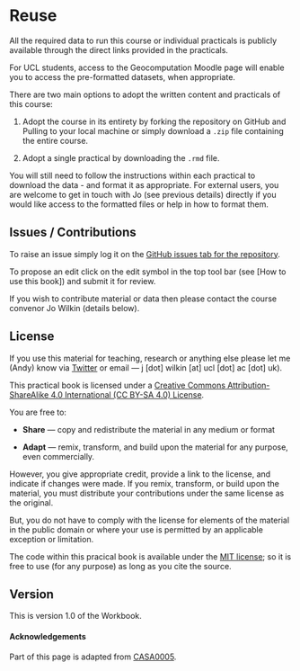 # Reuse {-}

All the required data to run this course or individual practicals is publicly available through the direct links provided in the practicals. 

For UCL students, access to the Geocomputation Moodle page will enable you to access the pre-formatted datasets, when appropriate.

There are two main options to adopt the written content and practicals of this course:

1. Adopt the course in its entirety by forking the repository on GitHub and Pulling to your local machine or simply download a `.zip` file containing the entire course.

2. Adopt a single practical by downloading the `.rmd` file. 

You will still need to follow the instructions within each practical to download the data - and format it as appropriate. For external users, you are welcome to get in touch with Jo (see previous details)  directly if you would like access to the formatted files or help in how to format them.

## Issues / Contributions {-}

To raise an issue simply log it on the [GitHub issues tab for the repository](https://github.com/jo-wilkin/GEOG0030/issues).

To propose an edit click on the edit symbol in the top tool bar (see [How to use this book]) and submit it for review.

If you wish to contribute material or data then please contact the course convenor Jo Wilkin (details below).

## License {-}

If you use this material for teaching, research or anything else please let me (Andy) know via [Twitter](https://twitter.com/joannawilkin) or email --- j [dot] wilkin [at] ucl [dot] ac [dot] uk).

This practical book is licensed under a [Creative Commons Attribution-ShareAlike 4.0 International (CC BY-SA 4.0) License](https://creativecommons.org/licenses/by-sa/4.0/).
<center>
<i class="fab fa-creative-commons fa-2x"></i><i class="fab fa-creative-commons-by fa-2x"></i><i class="fab fa-creative-commons-sa fa-2x"></i>
</center>

You are free to: 

* **Share** — copy and redistribute the material in any medium or format

* **Adapt** — remix, transform, and build upon the material
for any purpose, even commercially.

However, you  give appropriate credit, provide a link to the license, and indicate if changes were made. If you remix, transform, or build upon the material, you must distribute your contributions under the same license as the original.

But, you do not have to comply with the license for elements of the material in the public domain or where your use is permitted by an applicable exception or limitation.

The code within this pracical book is available under the [MIT license](https://opensource.org/licenses/MIT); so it is free to use (for any purpose) as long as you cite the source.

## Version {-}

This is version 1.0 of the Workbook.

#### Acknowledgements {-}

Part of this page is adapted from [CASA0005](https://andrewmaclachlan.github.io/CASA0005repo/index.html).

